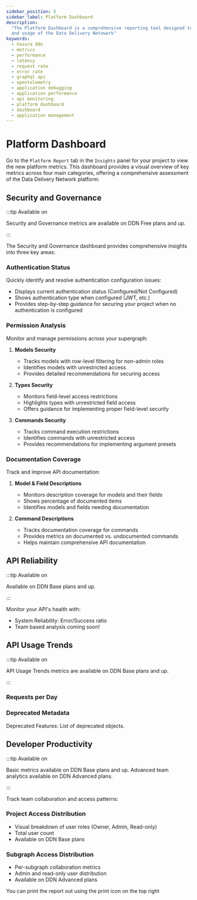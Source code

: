 ```yaml
---
sidebar_position: 5
sidebar_label: Platform Dashboard
description:
  "The Platform Dashboard is a comprehensive reporting tool designed to provide insights into the performance, security,
  and usage of the Data Delivery Netowork"
keywords:
  - hasura ddn
  - metrics
  - performance
  - latency
  - request rate
  - error rate
  - graphql api
  - opentelemetry
  - application debugging
  - application performance
  - api monitoring
  - platform dashboard
  - dashboard
  - application management
---
```



# Platform Dashboard

Go to the `Platform Report` tab in the `Insights` panel for your project to view the new platform metrics. This
dashboard provides a visual overview of key metrics across four main categories, offering a comprehensive assessment of
the Data Delivery Network platform:

## Security and Governance

:::tip Available on

Security and Governance metrics are available on DDN Free plans and up.

:::

The Security and Governance dashboard provides comprehensive insights into three key areas:

### Authentication Status

Quickly identify and resolve authentication configuration issues:

- Displays current authentication status (Configured/Not Configured)
- Shows authentication type when configured (JWT, etc.)
- Provides step-by-step guidance for securing your project when no authentication is configured

<Thumbnail
  src="/img/get-started/dashboard_auth.png"
  alt="The Security and Governance report showing authentication status"
  width="1000"
/>

### Permission Analysis

Monitor and manage permissions across your supergraph:

1. **Models Security**

   - Tracks models with row-level filtering for non-admin roles
   - Identifies models with unrestricted access
   - Provides detailed recommendations for securing access

2. **Types Security**

   - Monitors field-level access restrictions
   - Highlights types with unrestricted field access
   - Offers guidance for implementing proper field-level security

3. **Commands Security**
   - Tracks command execution restrictions
   - Identifies commands with unrestricted access
   - Provides recommendations for implementing argument presets

<Thumbnail
  src="/img/get-started/dashboard_permissions.png"
  alt="The Security and Governance report showing permission analysis"
  width="1000"
/>

### Documentation Coverage

Track and improve API documentation:

1. **Model & Field Descriptions**

   - Monitors description coverage for models and their fields
   - Shows percentage of documented items
   - Identifies models and fields needing documentation

2. **Command Descriptions**
   - Tracks documentation coverage for commands
   - Provides metrics on documented vs. undocumented commands
   - Helps maintain comprehensive API documentation

<Thumbnail
  src="/img/get-started/dashboard_docs.png"
  alt="The Security and Governance report showing documentation coverage"
  width="1000"
/>

## API Reliability

:::tip Available on

Available on DDN Base plans and up.

:::

Monitor your API's health with:

- System Reliability: Error/Success ratio
- Team based analysis coming soon!

<Thumbnail
  src="/img/get-started/dashboard_reliability.png"
  alt="The API Reliability dashboard showing success rate and error metrics"
  width="1000"
/>

## API Usage Trends

:::tip Available on

API Usage Trends metrics are available on DDN Base plans and up.

:::

### Requests per Day

<Thumbnail src="/img/get-started/dashboard_request_trend.png" alt="x" width="1000" />

### Deprecated Metadata

Deprecated Features: List of deprecated objects.

<Thumbnail src="/img/get-started/dashboard_usage.png" alt="x" width="1000" />

## Developer Productivity

:::tip Available on

Basic metrics available on DDN Base plans and up. Advanced team analytics available on DDN Advanced plans.

:::

Track team collaboration and access patterns:

### Project Access Distribution

- Visual breakdown of user roles (Owner, Admin, Read-only)
- Total user count
- Available on DDN Base plans

### Subgraph Access Distribution

- Per-subgraph collaboration metrics
- Admin and read-only user distribution
- Available on DDN Advanced plans

<Thumbnail
  src="/img/get-started/dashboard_productivity.png"
  alt="The Developer Productivity dashboard showing team collaboration metrics"
  width="1000"
/>

You can print the report out using the print icon on the top right

<Thumbnail src="/img/get-started/dashboard_print.png" alt="x" width="1000" />
